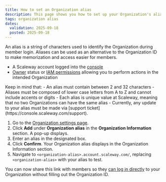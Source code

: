```yaml
---
title: How to set an Organization alias
description: This page shows you how to set up your Organization's alias
tags: organization alias
dates:
  validation: 2025-09-18
  posted: 2025-09-18
---
```


An alias is a string of characters used to identify the Organization during member login. Aliases can be used as an alternative to the Organization ID to make memorization and access easier for members.

<Requirements />

- A Scaleway account logged into the [console](https://console.scaleway.com)
- [Owner](/iam/concepts/#owner) status or [IAM permissions](/iam/concepts/#permission) allowing you to perform actions in the intended Organization


<Message type="important">
  Keep in mind that:
  - An alias must contain between 2 and 32 characters
  - Aliases must be composed of lower case letters from A to Z and cannot include accents or digits
  - Each alias is unique value at Scaleway, meaning that no two Organizations can have the same alias
  - Currently, any update to your alias must be made via [support ticket](https://console.scaleway.com/support).
</Message>

1. Go to the [Organization settings page](https://console.scaleway.com/settings/organization/information).
2. Click **Add** under **Organization alias** in the **Organization Information** section. A pop-up displays.
3. Enter an alias in the designated box.
4. Click **Confirm**. Your Organization alias displays in the Organization Information section.
5. Navigate to `<organization-alias>.account.scaleway.com/`, replacing `<organization-alias>` with your alias to test.

You can now share this link with members so they [can log in directly](/iam/how-to/log-in-as-a-member) to your Organization without filling out the Organization ID.